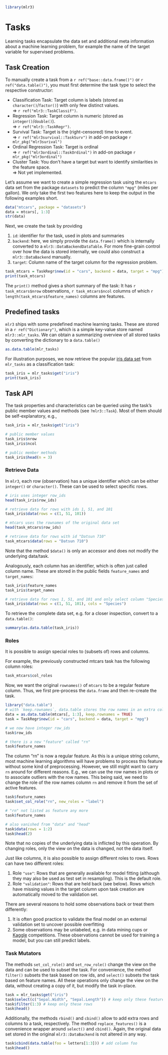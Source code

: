 ```r
library(mlr3)
```

# Tasks

Learning tasks encapsulate the data set and additional meta information about a machine learning problem, for example the name of the target variable for supervised problems.

## Task Creation

To manually create a task from a `r ref("base::data.frame()")` or `r ref("data.table()")`, you must first determine the task type to select the respective constructor: 


* Classification Task: Target column is labels (stored as `character()`/`factor()`) with only few distinct values.
  <br>$\Rightarrow$ `r ref("mlr3::TaskClassif")`.
* Regression Task: Target column is numeric (stored as `integer()`/`double()`).
  <br>$\Rightarrow$ `r ref("mlr3::TaskRegr")`.
* Survival Task: Target is the (right-censored) time to event.
  <br>$\Rightarrow$ `r ref("mlr3survival::TaskSurv")` in add-on package `r mlr_pkg("mlr3surival")`
* Ordinal Regression Task: Target is ordinal
  <br>$\Rightarrow$ `r ref("mlr3ordinal::TaskOrdinal")` in add-on package `r mlr_pkg("mlr3ordinal")` 
* Cluster Task: You don't have a target but want to identify similarities in the feature space.
  <br>$\Rightarrow$ Not yet implemented.


Let's assume we want to create a simple regression task using the `mtcars` data set from the package `datasets` to predict the column `"mpg"` (miles per gallon).
We only take the first two features here to keep the output in the following examples short.

```r
data("mtcars", package = "datasets")
data = mtcars[, 1:3]
str(data)
```

Next, we create the task by providing

1. `id`: identifier for the task, used in plots and summaries
2. `backend`: here, we simply provide the `data.frame()` which is internally converted to a `mlr3::DataBackendDataTable`.
   For more fine-grain control over how the data is stored internally, we could also construct a `mlr3::DataBackend` manually.
3. `target`: Column name of the target column for the regression problem.

```r
task_mtcars = TaskRegr$new(id = "cars", backend = data, target = "mpg")
print(task_mtcars)
```

The `print()` method gives a short summary of the task: It has `r task_mtcars$nrow` observations, `r task_mtcars$ncol` columns of which `r length(task_mtcars$feature_names)` columns are features.


## Predefined tasks

`mlr3` ships with some predefined machine learning tasks.
These are stored in a `r ref("Dictionary")`, which is a simple key-value store named `mlr3::mlr_tasks`.
We can obtain a summarizing overview of all stored tasks by converting the dictionary to a `data.table()`
```r
as.data.table(mlr_tasks)
```

For illustration purposes, we now retrieve the popular [iris data set](https://en.wikipedia.org/wiki/Iris_flower_data_set) from `mlr_tasks` as a classification task:

```r
task_iris = mlr_tasks$get("iris")
print(task_iris)
```

## Task API
The task properties and characteristics can be queried using the task's public member values and methods (see `?mlr3::Task`).
Most of them should be self-explanatory, e.g.,

```r
task_iris = mlr_tasks$get("iris")

# public member values
task_iris$nrow
task_iris$ncol

# public member methods
task_iris$head(n = 3)
```

### Retrieve Data
In `mlr3`, each row (observation) has a unique identifier which can be either `integer()` or `character()`.
These can be used to select specific rows.

```r
# iris uses integer row_ids
head(task_iris$row_ids)

# retrieve data for rows with ids 1, 51, and 101
task_iris$data(rows = c(1, 51, 101))

# mtcars uses the rownames of the original data set
head(task_mtcars$row_ids)

# retrieve data for rows with id "Datsun 710"
task_mtcars$data(rows = "Datsun 710")
```

Note that the method `$data()` is only an accessor and does not modify the underlying data/task.

Analogously, each column has an identifier, which is often just called column name.
These are stored in the public fields `feature_names` and `target_names`:

```r
task_iris$feature_names
task_iris$target_names

# retrieve data for rows 1, 51, and 101 and only select column "Species"
task_iris$data(rows = c(1, 51, 101), cols = "Species")
```

To retrieve the complete data set, e.g. for a closer inspection, convert to a `data.table()`:
```r
summary(as.data.table(task_iris))
```


### Roles

It is possible to assign special roles to (subsets of) rows and columns.

For example, the previously constructed mtcars task has the following column roles:
```r
task_mtcars$col_roles
```

Now, we want the original `rownames()` of `mtcars` to be a regular feature column.
Thus, we first pre-process the `data.frame` and then re-create the task.

```r
library("data.table")
# with `keep.rownames`, data.table stores the row names in an extra column "rn"
data = as.data.table(mtcars[, 1:3], keep.rownames = TRUE)
task = TaskRegr$new(id = "cars", backend = data, target = "mpg")

# we now have integer row_ids
task$row_ids

# there is a new "feature" called "rn"
task$feature_names
```

The column "rn" is now a regular feature.
As this is a unique string column, most machine learning algorithms will have problems to process this feature without some kind of preprocessing.
However, we still might want to carry `rn` around for different reasons.
E.g., we can use the row names in plots or to associate outliers with the row names.
This being said, we need to change the role of the row names column `rn` and remove it from the set of active features.

```r
task$feature_names
task$set_col_role("rn", new_roles = "label")

# "rn" not listed as feature any more
task$feature_names

# also vanished from "data" and "head"
task$data(rows = 1:2)
task$head(2)
```

Note that no copies of the underlying data is inflicted by this operation.
By changing roles, only the view on the data is changed, not the data itself.

Just like columns, it is also possible to assign different roles to rows.
Rows can have two different roles:

1. Role `"use"`:
   Rows that are generally available for model fitting (although they may also be used as test set in resampling).
   This is the default role.
2. Role `"validation"`:
   Rows that are held back (see below).
   Rows which have missing values in the target column upon task creation are automatically moved to the validation set.

There are several reasons to hold some observations back or treat them differently:

1. It is often good practice to validate the final model on an external validation set to uncover possible overfitting
2. Some observations may be unlabeled, e.g. in data mining cups or [Kaggle](https://www.kaggle.com/) competitions.
   These observations cannot be used for training a model, but you can still predict labels.

### Task Mutators

The methods `set_col_role()` and `set_row_role()` change the view on the data and can be used to subset the task.
For convenience, the method `filter()` subsets the task based on row ids, and `select()` subsets the task based on feature names.
All these operations only change the view on the data, without creating a copy of it, but modify the task in-place.
```r
task = mlr_tasks$get("iris")
task$select(c("Sepal.Width", "Sepal.Length")) # keep only these features
task$filter(1:3) # keep only these rows
task$head()
```


Additionally, the methods `rbind()` and `cbind()` allow to add extra rows and columns to a task, respectively.
The method `replace_features()` is a convenience wrapper around `select()` and `cbind()`.
Again, the original data set stored in the original `mlr3::DataBackend` is not altered in any way.
```r
task$cbind(data.table(foo = letters[1:3])) # add column foo
task$head()
```
